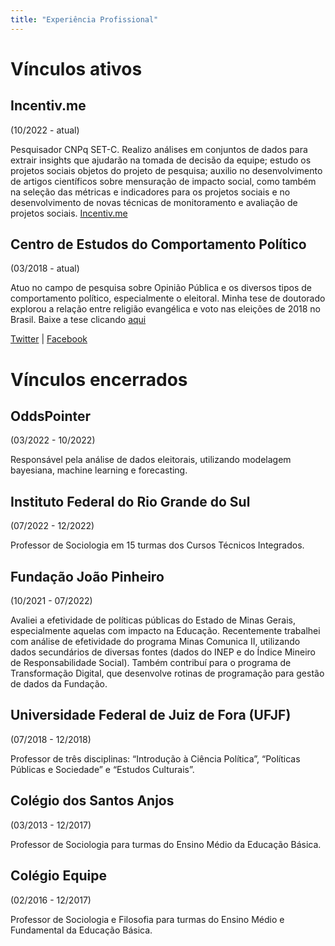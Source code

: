 ```yaml
---
title: "Experiência Profissional"
---
```


::: panel-tabset

# **Vínculos ativos**

## **Incentiv.me**
(10/2022 - atual)

Pesquisador CNPq SET-C. Realizo análises em conjuntos de dados para extrair insights que ajudarão na tomada de decisão da equipe; estudo os projetos sociais objetos do projeto de pesquisa; auxilio no desenvolvimento de artigos científicos sobre mensuração de impacto social, como também na seleção das métricas e indicadores para os projetos sociais e no desenvolvimento de novas técnicas de monitoramento e avaliação de projetos sociais. [Incentiv.me](https://site.incentiv.me/)


## **Centro de Estudos do Comportamento Político**
(03/2018 - atual)

Atuo no campo de pesquisa sobre Opinião Pública e os diversos tipos de comportamento político, especialmente o eleitoral. Minha tese de doutorado explorou a relação entre religião evangélica e voto nas eleições de 2018 no Brasil. Baixe a tese clicando [aqui](https://drive.google.com/file/d/1bReOqINuA9MNKWw3DTVTIul-TG_SGWhH/view?usp=sharing)

[Twitter](https://twitter.com/cecomp_br) | [Facebook](https://www.facebook.com/CeComPolitico)



# **Vínculos encerrados**

## **OddsPointer** 
(03/2022 - 10/2022)

Responsável pela análise de dados eleitorais, utilizando modelagem bayesiana, machine learning e forecasting.

## **Instituto Federal do Rio Grande do Sul**
(07/2022 - 12/2022)

Professor de Sociologia em 15 turmas dos Cursos Técnicos Integrados.

## **Fundação João Pinheiro** 
(10/2021 - 07/2022)

Avaliei a efetividade de políticas públicas do Estado de Minas Gerais, especialmente aquelas com impacto na Educação. Recentemente trabalhei com análise de efetividade do programa Minas Comunica II, utilizando dados secundários de diversas fontes (dados do INEP e do Índice Mineiro de Responsabilidade Social). Também contribuí para o programa de Transformação Digital, que desenvolve rotinas de programação para gestão de dados da Fundação.

## **Universidade Federal de Juiz de Fora (UFJF)**
(07/2018 - 12/2018)

Professor de três disciplinas: "Introdução à Ciência Política", "Políticas Públicas e Sociedade" e "Estudos Culturais".

## **Colégio dos Santos Anjos**
(03/2013 - 12/2017)

Professor de Sociologia para turmas do Ensino Médio da Educação Básica.

## **Colégio Equipe**
(02/2016 - 12/2017)

Professor de Sociologia e Filosofia para turmas do Ensino Médio e Fundamental da Educação Básica.

:::